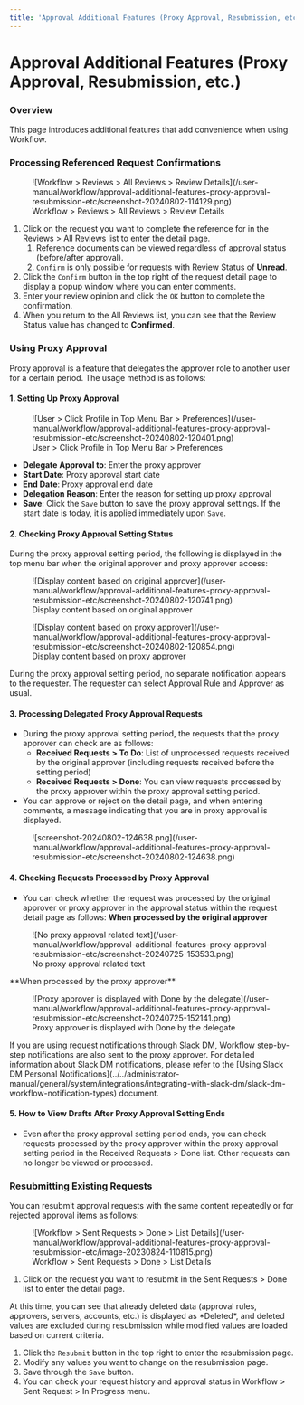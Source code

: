```yaml
---
title: 'Approval Additional Features (Proxy Approval, Resubmission, etc.)'
---
```



# Approval Additional Features (Proxy Approval, Resubmission, etc.)

### Overview

This page introduces additional features that add convenience when using Workflow.

### Processing Referenced Request Confirmations

<figure data-layout="center" data-align="center">
![Workflow &gt; Reviews &gt; All Reviews &gt; Review Details](/user-manual/workflow/approval-additional-features-proxy-approval-resubmission-etc/screenshot-20240802-114129.png)
<figcaption>
Workflow &gt; Reviews &gt; All Reviews &gt; Review Details
</figcaption>
</figure>

1. Click on the request you want to complete the reference for in the Reviews &gt; All Reviews list to enter the detail page.
    1. Reference documents can be viewed regardless of approval status (before/after approval).
    2. `Confirm` is only possible for requests with Review Status of **Unread**.
2. Click the `Confirm` button in the top right of the request detail page to display a popup window where you can enter comments.
3. Enter your review opinion and click the `OK` button to complete the confirmation.
4. When you return to the All Reviews list, you can see that the Review Status value has changed to **Confirmed**.

### Using Proxy Approval

Proxy approval is a feature that delegates the approver role to another user for a certain period. The usage method is as follows:

#### 1. Setting Up Proxy Approval

<figure data-layout="center" data-align="center">
![User &gt; Click Profile in Top Menu Bar &gt; Preferences](/user-manual/workflow/approval-additional-features-proxy-approval-resubmission-etc/screenshot-20240802-120401.png)
<figcaption>
User &gt; Click Profile in Top Menu Bar &gt; Preferences
</figcaption>
</figure>

* **Delegate Approval to**: Enter the proxy approver
* **Start Date**: Proxy approval start date
* **End Date**: Proxy approval end date
* **Delegation Reason**: Enter the reason for setting up proxy approval
* **Save**: Click the `Save` button to save the proxy approval settings. If the start date is today, it is applied immediately upon `Save`.

#### 2. Checking Proxy Approval Setting Status

During the proxy approval setting period, the following is displayed in the top menu bar when the original approver and proxy approver access:
<figure data-layout="center" data-align="center">
![Display content based on original approver](/user-manual/workflow/approval-additional-features-proxy-approval-resubmission-etc/screenshot-20240802-120741.png)
<figcaption>
Display content based on original approver
</figcaption>
</figure>
<figure data-layout="center" data-align="center">
![Display content based on proxy approver](/user-manual/workflow/approval-additional-features-proxy-approval-resubmission-etc/screenshot-20240802-120854.png)
<figcaption>
Display content based on proxy approver
</figcaption>
</figure>
<Callout type="info">
During the proxy approval setting period, no separate notification appears to the requester. The requester can select Approval Rule and Approver as usual.
</Callout>

#### 3. Processing Delegated Proxy Approval Requests

* During the proxy approval setting period, the requests that the proxy approver can check are as follows:
    * **Received Requests &gt; To Do**: List of unprocessed requests received by the original approver (including requests received before the setting period)
    * **Received Requests &gt; Done**: You can view requests processed by the proxy approver within the proxy approval setting period.
* You can approve or reject on the detail page, and when entering comments, a message indicating that you are in proxy approval is displayed.

<figure data-layout="center" data-align="center">
![screenshot-20240802-124638.png](/user-manual/workflow/approval-additional-features-proxy-approval-resubmission-etc/screenshot-20240802-124638.png)
</figure>

#### 4. Checking Requests Processed by Proxy Approval

* You can check whether the request was processed by the original approver or proxy approver in the approval status within the request detail page as follows:
**When processed by the original approver**
<figure data-layout="center" data-align="center">
![No proxy approval related text](/user-manual/workflow/approval-additional-features-proxy-approval-resubmission-etc/screenshot-20240725-153533.png)
<figcaption>
No proxy approval related text
</figcaption>
</figure>
**When processed by the proxy approver**
<figure data-layout="center" data-align="center">
![Proxy approver is displayed with Done by the delegate](/user-manual/workflow/approval-additional-features-proxy-approval-resubmission-etc/screenshot-20240725-152141.png)
<figcaption>
Proxy approver is displayed with Done by the delegate
</figcaption>
</figure>
<Callout type="info">
If you are using request notifications through Slack DM, Workflow step-by-step notifications are also sent to the proxy approver. For detailed information about Slack DM notifications, please refer to the [Using Slack DM Personal Notifications](../../administrator-manual/general/system/integrations/integrating-with-slack-dm/slack-dm-workflow-notification-types) document.
</Callout>

#### 5. How to View Drafts After Proxy Approval Setting Ends

* Even after the proxy approval setting period ends, you can check requests processed by the proxy approver within the proxy approval setting period in the Received Requests &gt; Done list. Other requests can no longer be viewed or processed.

### Resubmitting Existing Requests

You can resubmit approval requests with the same content repeatedly or for rejected approval items as follows:

<figure data-layout="center" data-align="center">
![Workflow &gt; Sent Requests &gt; Done &gt; List Details](/user-manual/workflow/approval-additional-features-proxy-approval-resubmission-etc/image-20230824-110815.png)
<figcaption>
Workflow &gt; Sent Requests &gt; Done &gt; List Details
</figcaption>
</figure>

1. Click on the request you want to resubmit in the Sent Requests &gt; Done list to enter the detail page.

<Callout type="info">
At this time, you can see that already deleted data (approval rules, approvers, servers, accounts, etc.) is displayed as *Deleted*, and deleted values are excluded during resubmission while modified values are loaded based on current criteria.
</Callout>

1. Click the `Resubmit` button in the top right to enter the resubmission page.
2. Modify any values you want to change on the resubmission page.
3. Save through the `Save` button.
4. You can check your request history and approval status in Workflow &gt; Sent Request &gt; In Progress menu.
